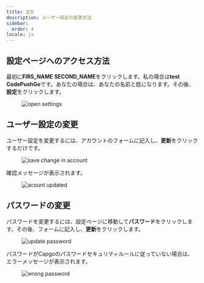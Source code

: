 ```yaml
---
title: 설정
description: ユーザー設定の変更方法
sidebar:
  order: 4
locale: ja
---
```


## 設定ページへのアクセス方法

最初に**FIRS_NAME SECOND_NAME**をクリックします。私の場合は**test CodePushGo**です。あなたの場合は、あなたの名前と姓になります。その後、**設定**をクリックします。

<figure><img src="/settings-go.webp" alt="open settings" /><figcaption></figcaption></figure>

## ユーザー設定の変更

ユーザー設定を変更するには、アカウントのフォームに記入し、**更新**をクリックするだけです。

<figure><img src="/account-save.webp" alt="save change in account" /><figcaption></figcaption></figure>

確認メッセージが表示されます。

<figure><img src="/account-updated.webp" alt="acount updated" /><figcaption></figcaption></figure>

## パスワードの変更

パスワードを変更するには、設定ページに移動して**パスワード**をクリックします。その後、フォームに記入し、**更新**をクリックします。

<figure><img src="/update-passwd.webp" alt="update password" /><figcaption></figcaption></figure>

パスワードがCapgoのパスワードセキュリティルールに従っていない場合は、エラーメッセージが表示されます。

<figure><img src="/passwd-error.webp" alt="wrong password" /><figcaption></figcaption></figure>